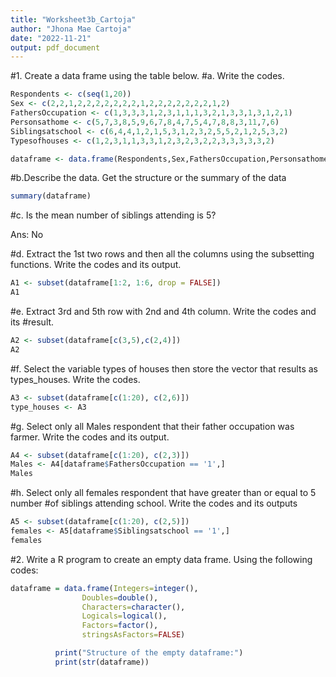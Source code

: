 ```yaml
---
title: "Worksheet3b_Cartoja"
author: "Jhona Mae Cartoja"
date: "2022-11-21"
output: pdf_document
---
```


#1. Create a data frame using the table below.
#a. Write the codes.

```r
Respondents <- c(seq(1,20))
Sex <- c(2,2,1,2,2,2,2,2,2,2,1,2,2,2,2,2,2,2,1,2)
FathersOccupation <- c(1,3,3,3,1,2,3,1,1,1,3,2,1,3,3,1,3,1,2,1)
Personsathome <- c(5,7,3,8,5,9,6,7,8,4,7,5,4,7,8,8,3,11,7,6) 
Siblingsatschool <- c(6,4,4,1,2,1,5,3,1,2,3,2,5,5,2,1,2,5,3,2)
Typesofhouses <- c(1,2,3,1,1,3,3,1,2,3,2,3,2,2,3,3,3,3,3,2)

dataframe <- data.frame(Respondents,Sex,FathersOccupation,Personsathome,Siblingsatschool,Typesofhouses)
```



#b.Describe the data. Get the structure or the summary of the data

```r
summary(dataframe)
```
 
 
 
#c. Is the mean number of siblings attending is 5?

Ans: No



#d. Extract the 1st two rows and then all the columns using the subsetting functions.
Write the codes and its output.

```r
A1 <- subset(dataframe[1:2, 1:6, drop = FALSE])
A1
```



#e. Extract 3rd and 5th row with 2nd and 4th column. Write the codes and its
#result.

```r
A2 <- subset(dataframe[c(3,5),c(2,4)])
A2
```



#f. Select the variable types of houses then store the vector that results as types_houses.
Write the codes.

```r
A3 <- subset(dataframe[c(1:20), c(2,6)])
type_houses <- A3
```



#g. Select only all Males respondent that their father occupation was farmer. Write
the codes and its output.

```r
A4 <- subset(dataframe[c(1:20), c(2,3)])
Males <- A4[dataframe$FathersOccupation == '1',]
Males
```



#h. Select only all females respondent that have greater than or equal to 5 number
#of siblings attending school. Write the codes and its outputs

```r
A5 <- subset(dataframe[c(1:20), c(2,5)])
females <- A5[dataframe$Siblingsatschool == '1',]
females
```



#2. Write a R program to create an empty data frame. Using the following codes:

```r
dataframe = data.frame(Integers=integer(),
                Doubles=double(), 
                Characters=character(),
                Logicals=logical(),
                Factors=factor(),
                stringsAsFactors=FALSE)

          print("Structure of the empty dataframe:")
          print(str(dataframe))
```
